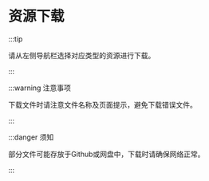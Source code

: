 # 资源下载

:::tip

请从左侧导航栏选择对应类型的资源进行下载。

:::

:::warning 注意事项

下载文件时请注意文件名称及页面提示，避免下载错误文件。

:::

:::danger 须知

部分文件可能存放于Github或网盘中，下载时请确保网络正常。

:::
